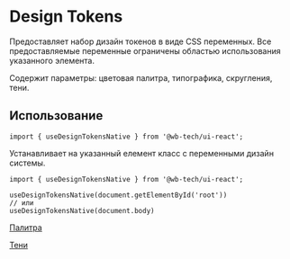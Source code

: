 
<Meta
    title="Native/Design Tokens"
/>

# Design Tokens
Предоставляет набор дизайн токенов в виде CSS переменных. Все предоставляемые переменные ограничены областью использования указанного элемента.

Содержит параметры: цветовая палитра, типографика, скругления, тени.

## Использование
```tsx
import { useDesignTokensNative } from '@wb-tech/ui-react';
```

Устанавливает на указанный елемент класс с переменными дизайн системы.

```tsx
import { useDesignTokensNative } from '@wb-tech/ui-react';

useDesignTokensNative(document.getElementById('root'))
// или
useDesignTokensNative(document.body)
```

[Палитра](?path=/docs/native-design-tokens-палитра--документация#палитра)

[Тени](?path=/docs/native-design-tokens-тени--документация#тени)
